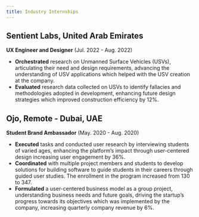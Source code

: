 ```yaml
---
title: Industry Internships
---
```


## Sentient Labs, United Arab Emirates
**UX Engineer and Designer** (Jul. 2022 - Aug. 2022) <br>

  - **Orchestrated** research on Unmanned Surface Vehicles (USVs), articulating their need and design requirements, advancing the understanding of USV applications which helped with the USV creation at the company.
  - **Evaluated** research data collected on USVs to identify fallacies and methodologies adopted in development, enhancing future design strategies which improved construction efficiency by 12%.

## Ojo, Remote - Dubai, UAE
**Student Brand Ambassador** (May. 2020 - Aug. 2020) <br>

  - **Executed** tasks and conducted user research by interviewing students of varied ages, enhancing the platform's impact through user-centered design increasing user engagement by 36%.
  - **Coordinated** with multiple project members and students to develop solutions for building software to guide students in their careers through guided user studies. The enrollment in the program increased from 130 to 347.
  - **Formulated** a user-centered business model as a group project, understanding business needs and future goals, driving the startup's progress towards its objectives which was implemented by the company, increasing quarterly company revenue by 6%.
